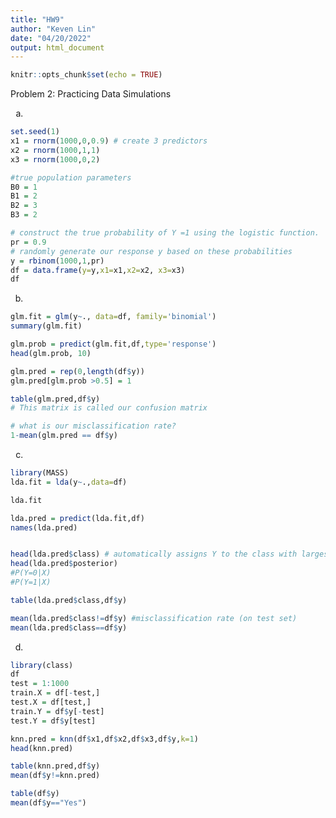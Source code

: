 ---
title: "HW9"
author: "Keven Lin"
date: "04/20/2022"
output: html_document
---

```{r setup, include=FALSE}
knitr::opts_chunk$set(echo = TRUE)
```

Problem 2: Practicing Data Simulations

a.

```{r}
set.seed(1)
x1 = rnorm(1000,0,0.9) # create 3 predictors
x2 = rnorm(1000,1,1)
x3 = rnorm(1000,0,2)

#true population parameters
B0 = 1
B1 = 2
B2 = 3
B3 = 2

# construct the true probability of Y =1 using the logistic function.
pr = 0.9
# randomly generate our response y based on these probabilities
y = rbinom(1000,1,pr)
df = data.frame(y=y,x1=x1,x2=x2, x3=x3)
df
```

b. 

```{r}

glm.fit = glm(y~., data=df, family='binomial')
summary(glm.fit)

glm.prob = predict(glm.fit,df,type='response') 
head(glm.prob, 10)

glm.pred = rep(0,length(df$y))
glm.pred[glm.prob >0.5] = 1
```

```{r}
table(glm.pred,df$y)
# This matrix is called our confusion matrix
```

```{r}
# what is our misclassification rate? 
1-mean(glm.pred == df$y)

```

c. 

```{r}
library(MASS)
lda.fit = lda(y~.,data=df)

lda.fit

lda.pred = predict(lda.fit,df)
names(lda.pred)


head(lda.pred$class) # automatically assigns Y to the class with largest probability 
head(lda.pred$posterior)
#P(Y=0|X)
#P(Y=1|X)
```

```{r}
table(lda.pred$class,df$y)
```

```{r}
mean(lda.pred$class!=df$y) #misclassification rate (on test set)
mean(lda.pred$class==df$y)
```

d. 

```{r}
library(class)
df
test = 1:1000
train.X = df[-test,]
test.X = df[test,]
train.Y = df$y[-test]
test.Y = df$y[test]

knn.pred = knn(df$x1,df$x2,df$x3,df$y,k=1)
head(knn.pred)

table(knn.pred,df$y)
mean(df$y!=knn.pred)

table(df$y)
mean(df$y=="Yes")
```